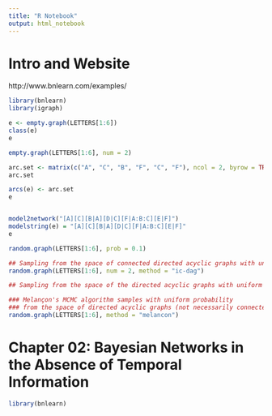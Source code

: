 ```yaml
---
title: "R Notebook"
output: html_notebook
---
```


# Intro and Website

http://www.bnlearn.com/examples/

```r
library(bnlearn)
library(igraph)

e <- empty.graph(LETTERS[1:6])
class(e)
e

empty.graph(LETTERS[1:6], num = 2)

arc.set <- matrix(c("A", "C", "B", "F", "C", "F"), ncol = 2, byrow = TRUE, dimnames = list(NULL, c("from", "to")))
arc.set

arcs(e) <- arc.set
e


model2network("[A][C][B|A][D|C][F|A:B:C][E|F]")
modelstring(e) = "[A][C][B|A][D|C][F|A:B:C][E|F]"
e

random.graph(LETTERS[1:6], prob = 0.1)

## Sampling from the space of connected directed acyclic graphs with uniform probability
random.graph(LETTERS[1:6], num = 2, method = "ic-dag")

## Sampling from the space of the directed acyclic graphs with uniform probability

### Melançon's MCMC algorithm samples with uniform probability 
### from the space of directed acyclic graphs (not necessarily connected)
random.graph(LETTERS[1:6], method = "melancon")
```


# Chapter 02: Bayesian Networks in the Absence of Temporal Information

```r
library(bnlearn)

```

